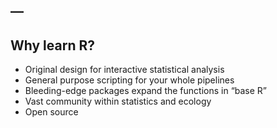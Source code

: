 ---
---

## Why learn R?

- Original design for interactive statistical analysis
- General purpose scripting for your whole pipelines
- Bleeding-edge packages expand the functions in "base R"
- Vast community within statistics and ecology
- Open source
